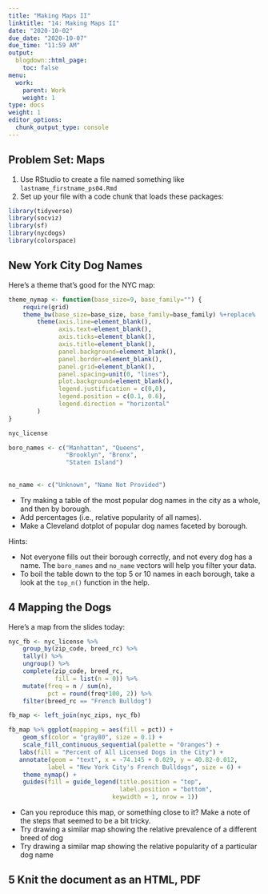 ```yaml
---
title: "Making Maps II"
linktitle: "14: Making Maps II"
date: "2020-10-02"
due_date: "2020-10-07"
due_time: "11:59 AM"
output:
  blogdown::html_page:
    toc: false
menu:
  work:
    parent: Work
    weight: 1
type: docs
weight: 1
editor_options: 
  chunk_output_type: console
---
```


## Problem Set: Maps

1. Use RStudio to create a file named something like `lastname_firstname_ps04.Rmd`
2. Set up your file with a code chunk that loads these packages:

```r
library(tidyverse)
library(socviz)
library(sf)
library(nycdogs)
library(colorspace)
```

## New York City Dog Names

Here's a theme that's good for the NYC map:

```r
theme_nymap <- function(base_size=9, base_family="") {
    require(grid)
    theme_bw(base_size=base_size, base_family=base_family) %+replace%
        theme(axis.line=element_blank(),
              axis.text=element_blank(),
              axis.ticks=element_blank(),
              axis.title=element_blank(),
              panel.background=element_blank(),
              panel.border=element_blank(),
              panel.grid=element_blank(),
              panel.spacing=unit(0, "lines"),
              plot.background=element_blank(),
              legend.justification = c(0,0),
              legend.position = c(0.1, 0.6), 
              legend.direction = "horizontal"
        )
}

```

```r
nyc_license

boro_names <- c("Manhattan", "Queens", 
                "Brooklyn", "Bronx", 
                "Staten Island")
                
                
no_name <- c("Unknown", "Name Not Provided")

```

- Try making a table of the most popular dog names in the city as a whole, and then by borough.
- Add percentages (i.e., relative popularity of all names). 
- Make a Cleveland dotplot of popular dog names faceted by borough.

Hints: 

- Not everyone fills out their borough correctly, and not every dog has a name. The `boro_names` and `no_name` vectors will help you filter your data. 
- To boil the table down to the top 5 or 10 names in each borough, take a look at the `top_n()` function in the help.

## 4 Mapping the Dogs

Here's a map from the slides today:

```r
nyc_fb <- nyc_license %>%
    group_by(zip_code, breed_rc) %>%
    tally() %>%
    ungroup() %>%
    complete(zip_code, breed_rc, 
             fill = list(n = 0)) %>%
    mutate(freq = n / sum(n),
           pct = round(freq*100, 2)) %>%
    filter(breed_rc == "French Bulldog")

fb_map <- left_join(nyc_zips, nyc_fb)

fb_map %>% ggplot(mapping = aes(fill = pct)) +
    geom_sf(color = "gray80", size = 0.1) +
    scale_fill_continuous_sequential(palette = "Oranges") +
   labs(fill = "Percent of All Licensed Dogs in the City") +
   annotate(geom = "text", x = -74.145 + 0.029, y = 40.82-0.012, 
           label = "New York City's French Bulldogs", size = 6) + 
    theme_nymap() + 
    guides(fill = guide_legend(title.position = "top", 
                               label.position = "bottom",
                             keywidth = 1, nrow = 1))


```

- Can you reproduce this map, or something close to it? Make a note of the steps that seemed to be a bit tricky.
- Try drawing a similar map showing the relative prevalence of a different breed of dog
- Try drawing a similar map showing the relative popularity of a particular dog name

## 5 Knit the document as an HTML, PDF
